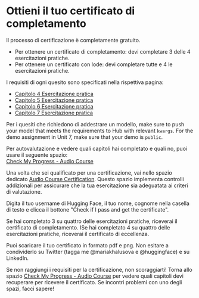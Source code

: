 # Ottieni il tuo certificato di completamento 

Il processo di certificazione è completamente gratuito. 
* Per ottenere un certificato di completamento: devi completare 3 delle 4 esercitazioni pratiche.
* Per ottenere un certificato con lode: devi completare tutte e 4 le esercitazioni pratiche.

I requisiti di ogni quesito sono specificati nella rispettiva pagina:
* [Capitolo 4 Esercitazione pratica](../chapter4/hands_on)
* [Capitolo 5 Esercitazione pratica](../chapter5/hands_on)
* [Capitolo 6 Esercitazione pratica](../chapter6/hands_on)
* [Capitolo 7 Esercitazione pratica](../chapter7/hands_on)

Per i quesiti che richiedono di addestrare un modello, make sure to push your model that meets the requirements to Hub with relevant `kwargs`.
For the demo assignment in Unit 7, make sure that your demo is `public`.

Per autovalutazione e vedere quali capitoli hai completato e quali no, puoi usare il seguente spazio:  
[Check My Progress - Audio Course](https://huggingface.co/spaces/MariaK/Check-my-progress-Audio-Course)

Una volta che sei qualificato per una certificazione, vai nello spazio dedicato [Audio Course Certification](https://huggingface.co/spaces/MariaK/Audio-Course-Certification).
Questo spazio implementa controlli addizionali per assicurare che la tua esercitazione sia adeguatata ai criteri di valutazione.

Digita il tuo username di Hugging Face, il tuo nome, cognome nella casella di testo e clicca il bottone "Check if I pass and get the certificate".

Se hai completato 3 su quattro delle esercitazioni pratiche, riceverai il certificato di completamento.
ISe hai completato 4 su quattro delle esercitazioni pratiche, riceverai il certificato di eccellenza.

Puoi scaricare il tuo certificato in formato pdf e png. Non esitare a condividerlo su Twitter 
(tagga me @mariakhalusova e @huggingface) e su LinkedIn.

Se non raggiungi i requisiti per la certificazione, non scoraggiarti! Torna allo spazio
[Check My Progress - Audio Course](https://huggingface.co/spaces/MariaK/Check-my-progress-Audio-Course) per vedere
quali capitoli devi recuperare per ricevere il certificato. Se incontri problemi con uno degli spazi,
facci sapere!
